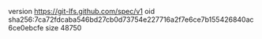 version https://git-lfs.github.com/spec/v1
oid sha256:7ca72fdcaba546bd27cb0d73754e227716a2f7e6ce7b155426840ac6ce0ebcfe
size 48750
